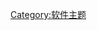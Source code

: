 {{Selected DYK
| image   = 
| size    = 
| caption = 
| text    = [[GNU计划|GNU计划]]的发起者是'''[[理查·斯托曼|谁]]'''？
| link    = 
}}

[[Category:软件主题|Category:软件主题]]